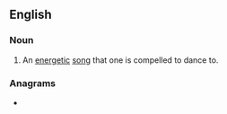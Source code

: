 {{also|toe-tapper}}
==English==

===Noun===
{{en-noun}}

# {{lb|en|informal}} An [[energetic]] [[song]] that one is compelled to dance to.

===Anagrams===
* {{anagrams|en|a=aeeopprtt|poperetta}}